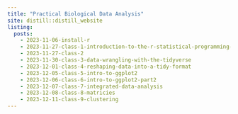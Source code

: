```yaml
---
title: "Practical Biological Data Analysis"
site: distill::distill_website
listing:
  posts:
    - 2023-11-06-install-r
    - 2023-11-27-class-1-introduction-to-the-r-statistical-programming-language
    - 2023-11-27-class-2
    - 2023-11-30-class-3-data-wrangling-with-the-tidyverse
    - 2023-12-01-class-4-reshaping-data-into-a-tidy-format
    - 2023-12-05-class-5-intro-to-ggplot2
    - 2023-12-06-class-6-intro-to-ggplot2-part2
    - 2023-12-07-class-7-integrated-data-analysis
    - 2023-12-08-class-8-matricies
    - 2023-12-11-class-9-clustering
---
```

